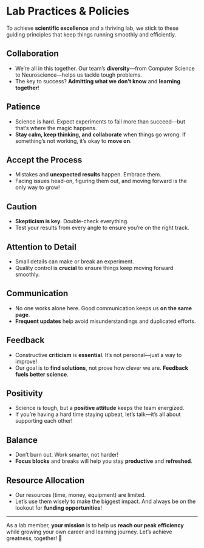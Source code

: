 # Lab Practices & Policies {.unnumbered}

To achieve **scientific excellence** and a thriving lab, we stick to these guiding principles that keep things running smoothly and efficiently.

## Collaboration

* We’re all in this together. Our team’s **diversity**—from Computer Science to Neuroscience—helps us tackle tough problems.
* The key to success? **Admitting what we don’t know** and **learning together**!

## Patience

* Science is hard. Expect experiments to fail more than succeed—but that’s where the magic happens.
* **Stay calm, keep thinking, and collaborate** when things go wrong. If something’s not working, it’s okay to **move on**.

## Accept the Process

* Mistakes and **unexpected results** happen. Embrace them.
* Facing issues head-on, figuring them out, and moving forward is the only way to grow!

## Caution

* **Skepticism is key**. Double-check everything.
* Test your results from every angle to ensure you’re on the right track.

## Attention to Detail

* Small details can make or break an experiment.
* Quality control is **crucial** to ensure things keep moving forward smoothly.

## Communication

* No one works alone here. Good communication keeps us **on the same page**.
* **Frequent updates** help avoid misunderstandings and duplicated efforts.

## Feedback

* Constructive **criticism** is **essential**. It’s not personal—just a way to improve!
* Our goal is to **find solutions**, not prove how clever we are. **Feedback fuels better science**.

## Positivity

* Science is tough, but a **positive attitude** keeps the team energized.
* If you’re having a hard time staying upbeat, let’s talk—it’s all about supporting each other!

## Balance

* Don’t burn out. Work smarter, not harder!
* **Focus blocks** and breaks will help you stay **productive** and **refreshed**.

## Resource Allocation

* Our resources (time, money, equipment) are limited.
* Let’s use them wisely to make the biggest impact. And always be on the lookout for **funding opportunities**!

---

As a lab member, **your mission** is to help us **reach our peak efficiency** while growing your own career and learning journey. Let’s achieve greatness, together! 🌟
